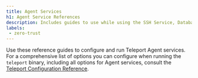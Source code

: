 ```yaml
---
title: Agent Services
h1: Agent Service References
description: Includes guides to use while using the SSH Service, Database Service, and other Teleport Agent services.
labels:
 - zero-trust
---
```


Use these reference guides to configure and run Teleport Agent services. For a
comprehensive list of options you can configure when running the `teleport`
binary, including all options for Agent services, consult the [Teleport
Configuration Reference](../config.mdx).

<DocCardList />
